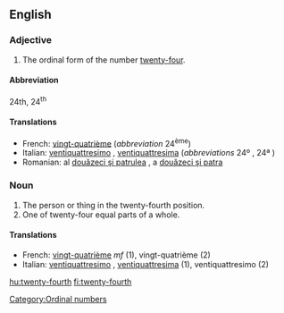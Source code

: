 ==English==

===Adjective===
{{en-adj|-}}

# The ordinal form of the number [[twenty-four]].

====Abbreviation====
24th, 24<sup>th</sup>

====Translations====

*French: [[vingt-quatrième]] (''abbreviation'' 24<sup>ème</sup>)
*Italian: [[ventiquattresimo]] {{m}}, [[ventiquattresima]] {{f}} (''abbreviations'' 24º {{m}}, 24ª {{f}})
*Romanian: al [[douăzeci şi patrulea]] {{m}}, a [[douăzeci şi patra]] {{f}}

===Noun===
{{en-noun}}

# The person or thing in the twenty-fourth position.
# One of twenty-four equal parts of a whole.

====Translations====

*French: [[vingt-quatrième]] ''mf'' (1), vingt-quatrième {{m}} (2)
*Italian: [[ventiquattresimo]] {{m}}, [[ventiquattresima]] {{f}} (1), ventiquattresimo {{m}} (2)

[[Category:Ordinal numbers]]

[[hu:twenty-fourth]]
[[fi:twenty-fourth]]